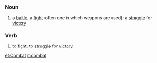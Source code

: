 =={{en}}==
===Noun===
# a [[battle]], a [[fight]] (often one in which weapons are used); a [[struggle]] for [[victory]]
===Verb===
# to [[fight]]; to [[struggle]] for [[victory]]

[[et:Combat]]
[[it:combat]]